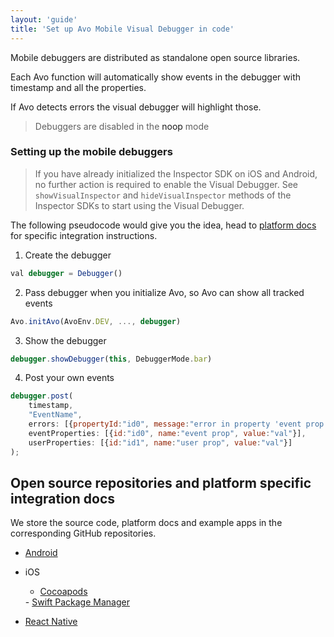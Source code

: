 ```yaml
---
layout: 'guide'
title: 'Set up Avo Mobile Visual Debugger in code'
---
```



Mobile debuggers are distributed as standalone open source libraries.

Each Avo function will automatically show events in the debugger with timestamp and all the properties.

If Avo detects errors the visual debugger will highlight those.

> Debuggers are disabled in the <Link passHref href="/implementation/avo-and-unit-tests"><a>noop</a></Link> mode

### Setting up the mobile debuggers

> If you have already initialized the Inspector SDK on iOS and Android, no further action is required to enable the Visual Debugger. See `showVisualInspector` and `hideVisualInspector` methods of the Inspector SDKs to start using the Visual Debugger.

The following pseudocode would give you the idea, head to <a href="#platform-docs">platform docs</a> for specific integration instructions.

1. Create the debugger

```javascript
val debugger = Debugger()
```

2. Pass debugger when you initialize Avo, so Avo can show all tracked events

```javascript
Avo.initAvo(AvoEnv.DEV, ..., debugger)
```

3. Show the debugger

```javascript
debugger.showDebugger(this, DebuggerMode.bar)
```

4. Post your own events

```javascript
debugger.post(
    timestamp,
    "EventName",
    errors: [{propertyId:"id0", message:"error in property 'event prop' with id 'id0'"}],
    eventProperties: [{id:"id0", name:"event prop", value:"val"}],
    userProperties: [{id:"id1", name:"user prop", value:"val"}]
);
```

## <a name="platform-docs"></a> Open source repositories and platform specific integration docs

We store the source code, platform docs and example apps in the corresponding GitHub repositories.

- <a
    target="_blank"
    rel="noopener noreferrer"
    href="https://github.com/avohq/android-analytics-debugger"> Android
  </a>
- iOS
  - <a
    target="_blank"
    rel="noopener noreferrer"
    href="https://github.com/avohq/ios-analytics-debugger">
    Cocoapods
  </a>
  - <a
    target="_blank"
    rel="noopener noreferrer"
    href="https://github.com/avohq/ios-analytics-debugger-spm">
    Swift Package Manager
  </a>

- <a
    target="_blank"
    rel="noopener noreferrer"
    href="https://github.com/avohq/react-native-analytics-debugger">
    React Native
  </a>

